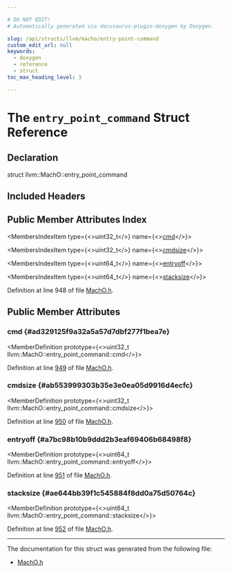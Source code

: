 ```yaml
---

# DO NOT EDIT!
# Automatically generated via docusaurus-plugin-doxygen by Doxygen.

slug: /api/structs/llvm/macho/entry-point-command
custom_edit_url: null
keywords:
  - doxygen
  - reference
  - struct
toc_max_heading_level: 3

---
```





# The `entry_point_command` Struct Reference

<DoxygenPage pluginConfig={pluginConfig}>



## Declaration

<CodeBlock>struct llvm::MachO::entry_point_command</CodeBlock>

## Included Headers

<IncludesList>
<IncludesListItem
  filePath="llvm/BinaryFormat/MachO.h"
  permalink="/docs/api/files/include/include/llvm/include/llvm/binaryformat/macho-h"
  isLocal="true" />
</IncludesList>

## Public Member Attributes Index

<MembersIndex>

<MembersIndexItem
  type={<>uint32&#95;t</>}
  name={<><a href="#ad329125f9a32a5a57d7dbf277f1bea7e">cmd</a></>}>
</MembersIndexItem>

<MembersIndexItem
  type={<>uint32&#95;t</>}
  name={<><a href="#ab553999303b35e3e0ea05d9916d4ecfc">cmdsize</a></>}>
</MembersIndexItem>

<MembersIndexItem
  type={<>uint64&#95;t</>}
  name={<><a href="#a7bc98b10b9ddd2b3eaf69406b68498f8">entryoff</a></>}>
</MembersIndexItem>

<MembersIndexItem
  type={<>uint64&#95;t</>}
  name={<><a href="#ae644bb39f1c545884f8dd0a75d50764c">stacksize</a></>}>
</MembersIndexItem>

</MembersIndex>


Definition at line 948 of file <a href="/docs/api/files/include/include/llvm/include/llvm/binaryformat/macho-h">MachO.h</a>.

<SectionDefinition>

## Public Member Attributes

### cmd {#ad329125f9a32a5a57d7dbf277f1bea7e}

<MemberDefinition
  prototype={<>uint32&#95;t llvm::MachO::entry&#95;point&#95;command::cmd</>}>

Definition at line <a href="/docs/api/files/include/include/llvm/include/llvm/binaryformat/macho-h/#l00949">949</a> of file <a href="/docs/api/files/include/include/llvm/include/llvm/binaryformat/macho-h">MachO.h</a>.
</MemberDefinition>

### cmdsize {#ab553999303b35e3e0ea05d9916d4ecfc}

<MemberDefinition
  prototype={<>uint32&#95;t llvm::MachO::entry&#95;point&#95;command::cmdsize</>}>

Definition at line <a href="/docs/api/files/include/include/llvm/include/llvm/binaryformat/macho-h/#l00950">950</a> of file <a href="/docs/api/files/include/include/llvm/include/llvm/binaryformat/macho-h">MachO.h</a>.
</MemberDefinition>

### entryoff {#a7bc98b10b9ddd2b3eaf69406b68498f8}

<MemberDefinition
  prototype={<>uint64&#95;t llvm::MachO::entry&#95;point&#95;command::entryoff</>}>

Definition at line <a href="/docs/api/files/include/include/llvm/include/llvm/binaryformat/macho-h/#l00951">951</a> of file <a href="/docs/api/files/include/include/llvm/include/llvm/binaryformat/macho-h">MachO.h</a>.
</MemberDefinition>

### stacksize {#ae644bb39f1c545884f8dd0a75d50764c}

<MemberDefinition
  prototype={<>uint64&#95;t llvm::MachO::entry&#95;point&#95;command::stacksize</>}>

Definition at line <a href="/docs/api/files/include/include/llvm/include/llvm/binaryformat/macho-h/#l00952">952</a> of file <a href="/docs/api/files/include/include/llvm/include/llvm/binaryformat/macho-h">MachO.h</a>.
</MemberDefinition>

</SectionDefinition>

<hr/>

The documentation for this struct was generated from the following file:

<ul>
<li><a href="/docs/api/files/include/include/llvm/include/llvm/binaryformat/macho-h">MachO.h</a></li>
</ul>

</DoxygenPage>
